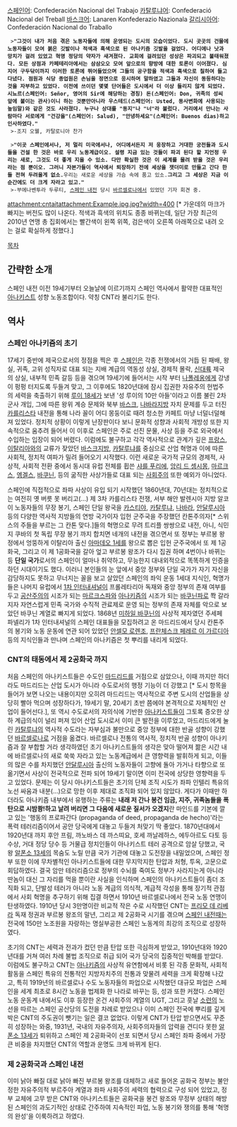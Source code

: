[[스페인어]]: Confederación Nacional del Trabajo 
[[카탈루냐어]]: Confederació Nacional del Treball
[[바스크어]]: Lanaren Konfederazio Nazionala
[[갈리시아어]]: Confederación Nacional do Traballo

  >'''"그것이 내가 처음 겪은 노동자들에 의해 운영되는 도시의 모습이었다. 도시 곳곳의 건물에 노동자들이 모여 붉은 깃발이나 적색과 흑색으로 된 아나키즘 깃발을 걸었다. 어디에나 낫과 망치가 걸려 있었고 혁명 정당의 약자가 새겨졌다. 교회에 걸려있던 성상은 파괴되고 불태워졌다. 모든 상점과 카페테리아에서는 삼삼오오 모여 앞으로의 향방에 대한 토론이 이어졌다. 심지어 구두닦이까지 이러한 토론에 뛰어들었으며 그들의 공구함을 적색과 흑색으로 칠하여 들고다녔다. 점원과 식당 종업원은 손님을 정면으로 응시하며 말하였고 그들과 자신이 동등하다는 것을 자부하고 있었다. 이전에 쓰이던 몇몇 단어들은 도시에서 더 이상 들리지 않게 되었다. 시뇨르(스페인어: Señor, 영어의 Sir에 해당하는 경칭) 돈(스페인어: Don, 귀족의 성씨 앞에 붙이는 관사)이니 하는 것뿐만아니라 우스테드(스페인어: Usted, 동사변화에 사용되는 높임말)와 같은 것도 사라졌다. 누구나 상대를 "동지"나 "너"라 불렀다. 거리에서 만나는 사람마다 서로에게 "건강을"(스페인어: Salud), "안녕하세요"(스페인어: Buenos dias)하고 인사하였다."'''
  >-조지 오웰, 카탈로니아 찬가

  >'''"이곳 스페인에서나, 저 멀리 미국에서나, 어디에서든지 저 웅장하고 거대한 궁전들과 도시들을 건설 한 것은 바로 우리 노동계급이오. 설령 지금 있는 것들이 파괴 된다 할 지언정 우리는 새로, 그것도 더 좋게 지을 수 있소. 다만 확실한 것은 이 세계를 물려 받을 것은 우리라는 점 뿐이오. 그러니 자본가들이 역사에서 퇴장하기 전에 세상을 잿더미로 만들고 간다 한들 전혀 두려울게 없소. '''우리는 새로운 세상을 가슴 속에 품고 있소.''' 그리고 그 세상은 지금 이 순간에도 더 크게 자라고 있고."'''
  >-부에나벤투라 두루티, [[스페인 내전]] 당시 [[바르셀로나]]에서 있었던 기자 회견 중. 

attachment:cntaitattachment:Example.jpg.jpg?width=400 [* 가운데의 마크가 빠지는 버전도 많이 나온다. 적색과 흑색의 위치도 종종 바뀌는데, 일단 가장 최근의 2010년 연맹 총 집회에서는 빨간색이 왼쪽 위쪽, 검은색이 오른쪽 아래쪽으로 내려 오는 걸로 확실하게 정했다.]

[[목차]]
== 간략한 소개 ==
스페인 내전 이전 19세기부터 오늘날에 이르기까지 스페인 역사에서 활약한 대표적인 [[아나키스트]] 성향 노동조합이다. 약칭 CNT라 불리기도 한다. 

== 역사 ==
=== 스페인 아나키즘의 초기 ===
17세기 중반에 제국으로서의 정점을 찍은 후 [[스페인]]은 각종 전쟁에서의 거듭 된 패배, 왕실, 귀족, 고위 성직자로 대표 되는 지배 계급의 역동성 상실, 경제적 몰락, [[신대륙]] 제국의 상실, 내부적 민족 갈등 등을 겪으며 19세기에 들어서는 시작 부터 [[나폴레옹]]에게 강냉이 펑펑 터지도록 두들겨 맞고, 그 이후에도 1820년대에 잠시 집권한 자유주의 헌법주의 세력을 축출하기 위해 [[루이 18세]]가 보낸 '성 루이의 10만 아들'이라고 이름 불린 2차 군사 개입, 그에 따른 왕위 계승 문제와 북부 [[바스크]], [[나바라]]지방 자치 문제를 두고 터진 [[카를리스타]] 내전을 통해 나라 꼴이 어디 몽둥이로 때려 청소한 카페트 마냥 너덜너덜해져 있었다. 정치적 상황이 이렇게 난장판이다 보니 문화적 성향과 사회적 개방성 또한 지속적으로 움추려 들어서 이 이후로 스페인은 주로 선진 문물, 사상 등을 주로 외국에서 수입하는 입장이 되어 버렸다. 이럼에도 불구하고 각각 역사적으로 관계가 깊은 [[프랑스]], [[이탈리아]]와의 교류가 잦았던 [[바스크]]지방, [[카탈루냐]]를 중심으로 산업 혁명과 이에 따른 사회적, 정치적 여파가 밀려 들어오기 시작했다. 이런 새로운 국가적 규모의 경제적, 사상적, 사회적 전환 중에서 동시대 유럽 전체를 휩쓴 [[샤를 푸리에]], [[앙리 드 셍시몽]], [[마르크스]], [[엥겔스]], [[바쿠닌]], 등의 굶직한 사상가들로 대표 되는 [[사회주의]] 또한 예외가 아니었다. 

스페인에 직접적으로 좌파 사상이 유입 되기 시작했던 1860년대, 70년대는 정치적으로는 여전히 옛 버릇 못 버리고(...) 제 3차 카를리스타 전쟁, 서부 해안 발렌시아 지방 알코이 노동자들의 무장 봉기, 스페인 단일 왕국을 [[카스티야]], [[카탈루냐]], [[나바라]], [[안달루시아]] 등의 다양한 역사적 지방들의 연방 국가이자 입헌 군주국을 주장했던 칸톤주의자[* 스위스의 주들을 부르는 그 칸톤 맞다.]들의 혁명으로 무려 트리플 쌍쌍으로 내전, 아니, 식민지 쿠바의 첫 독립 무장 봉기 까지 합치면 네개의 내전을 겪으면서 또 정부는 부르봉 왕정에서 엉뚱하게 이탈리아 출신 [[아마데오 1세]]를 왕으로 뽑은 입헌 군주국에서 또 제 1공화국, 그리고 이 제 1공화국을 갈아 엎고 부르봉 왕조가 다시 집권 하며 4번이나 바뀌는 등 '''단일 국가'''로서의 스페인이 얼마나 취약하고, 무능한지 대내외적으로 똑똑하게 인증을 하던 시대이기도 했다. 이러니 본인들의 눈 앞에서 중앙 정부와 단일 국가가 자기 자신을 감당하지도 못하고 무너지는 꼴을 보고 살았던 스페인의 좌익 운동 1세대 지식인, 혁명가들은 나머지 유럽에서 [[1차 인터내셔널]]이 프롤레타리아 독재와 중앙 정부의 존재 여부를 두고 [[공산주의]]의 시조가 되는 [[마르크스]]파와 [[아나키즘]]의 시조가 되는 [[바쿠닌]]파로 쫙 갈라지자 자연스럽게 민족 국가와 수직적 관료제로 운영 되는 정부의 존재 자체를 악으로 보았던 바쿠닌 계열로 빠지게 되었다. 1868년 [[미하일 바쿠닌]]의 사상적 제자였던 주세페 파넬리가 1차 인터내셔널의 스페인 대표들을 모집하려고 온 마드리드에서 당시 칸톤주의 봉기와 노동 운동에 연관 되어 있었던 [[안셀모 로렌조]], [[프란체스크 페레르 이 가르디아]] 등의 지식인들과 만나며 스페인의 아나키즘은 첫 뿌리를 내리게 되었다. 

=== CNT의 태동에서 제 2공화국 까지 ===
처음 스페인의 아나키스트들은 수도인 [[마드리드]]를 거점으로 삼았으나, 이때 까지만 하더라도 마드리드는 산업 도시가 아니라 수도로서의 행정 기능이 더 강했고 [* 도시 항목을 들어가 보면 나오는 내용이지만 오히려 마드리드는 역사적으로 주변 도시의 산업들을 상당히 빨아 먹으며 성장하다가, 19세기 말, 20세기 초반 쯤에야 본격적으로 자체적인 산업이 들어선다.], 또 역시 수도로서의 자의식에 기반한 [[아나키스트]]들이 그토록 증오한 상하 계급의식이 널리 퍼져 있어 산업 도시로서 이미 큰 발전을 이루었고, 마드리드에게 눌린 [[카탈루냐]]의 역사적 수도라는 자부심과 불만으로 중앙 정부에 대한 반골 성향이 강했던 [[바르셀로나]]로 거점을 옮겼다. 바르셀로나 전통의 역사적, 정치적 반골 성향이 아나키즘과 잘 부합할 거라 생각하였던 초기 아나키스트들의 생각은 맞아 떨어져 짦은 시간 내에 바르셀로나의 새로 쑥쑥 자라고 있는 노동계급에서 큰 영향력을 발휘하게 되고, 이들의 많은 수를 차지했던 [[안달루시아]] 출신의 노동자들이 고향에 돌아 가거나 타향으로 또 옮기면서 사상이 전국적으로 전파 되어 19세기 말이면 이미 전국에 상당한 영향력을 두고 있었다. 문제는 이 당시 아나키스트들은 초기의 단체 조직 시도가 좌파 인텔리 특유의 노선 싸움과 내분(...)으로 망한 이후 제대로 조직화 되어 있지 않았다. 게다가 이때만 하더라도 아나키즘 내부에서 유행하는 주류는 '''내래 저 간나 봉건 임금, 지주, 귀족놈들을 폭탄으로 시밤쾅!하고 날려 버리면 그 다음에 새로운 질서가 오겠지'''란 마인드를 기본에 깔고 있는 '행동의 프로파간다 (propaganda of deed, propaganda de hecho)'라는 폭력 테러리즘이어서 공안 당국에게 대놓고 두들겨 처맞기 딱 좋았다. 1870년대에서 1920년대 까지 후안 프림, 까노바스 데 까스띠요, 호세 까날레하스, 에두아르도 다토 등 수상, 거대 정당 당수 등 거물급 정치인들이 아나키스트 테러 공격으로 암살 당했고, 국왕 [[알폰소 13세]]의 목숨도 노릴 만큼 국가 기관에 대놓고 도전장을 내밀었으며, 스페인 정부 또한 이에 무차별적인 아나키스트들에 대한 무지막지한 탄압과 처형, 투옥, 고문으로 회답하였다. 결국 암만 테러리즘으로 정부의 수뇌를 죽여도 정부가 사라지는게 아니라 딴놈이 대신 그 자리를 먹을 뿐이란 사실을 인식하며 스페인의 아나키스트들이 좀더 조직화 되고, 단발성 테러가 아니라 노동 계급의 의식적, 계급적 각성을 통해 장기적 관점에서 사회 혁명을 추구하기 위해 집결 하면서 1910년 바르셀로나에서 전국 노동 연맹이 탄생하였다. 1910년 당시 3만명이란 비교적 작은 수로 시작했던 CNT는 [[프리모 데 리베라]] 독재 정권과 부르봉 왕조의 말년, 그리고 제 2공화국 시기를 겪으며 [[스페인 내전]]때는 전국에 150만 노조원을 자랑하는 명실부공한 스페인 노동계의 최강의 조직으로 성장하였다. 

초기의 CNT는 세력과 전과가 컸던 만큼 탄압 또한 극심하게 받았고, 1910년대와 1920년대를 거쳐 여러 차례 불법 조직으로 취급 되어 국가 당국의 집중적인 박해를 받았다. 이럼에도 불구하고 CNT는 [[아나키즘]]의 사상적 유연함에서 비롯 된 각종 문화적, 사회적 활동을 스페인 특유의 전통적인 지방자치주의 전통과 맞물려 세력을 크게 확장해 나갔고, 특히 1919년의 바르셀로나 수도 노동자들의 파업으로 시작했던 대규모 파업은 스페인을 세계 최초로 8시간 노동을 법제화 한 나라로 바꾸는 등, 성과 또한 커졌다. 스페인 노동 운동계 내에서도 이후 등장한 온건 사회주의 계열의 UGT, 그리고 훗날 [[소련]]의 노선을 따르는 스페인 공산당의 도전을 차례로 받았으나 이미 스페인 전국에 뿌리를 깊게 박은 CNT의 주도권이 뺏기는 일은 결코 없었다. 이렇게 CNT가 탄압 받으면서도 꾸준히 성장하는 와중, 1931년, 국내의 자유주의자, 사회주의자들의 압력을 견디다 못한 [[알폰소 13세]]가 퇴위하고 스페인 제 2공화국이 선포 되면서 당시 스페인 좌파 중에서 가장 큰 비중을 차지했던 CNT의 역할과 운명도 크게 바뀌게 된다. 

=== 제 2공화국과 스페인 내전 ===
이미 낡아 빠질 대로 낡아 빠진 부르봉 왕조를 대체하고 새로 들어온 공화국 정부는 불안정한 자유주의적 부르주아 계열과 좌파 사회주의 세력의 협력으로 구성 되어 있었고, 정부 교체에 고무 받은 CNT와 아나키스트들은 공화국을 봉건 왕조와 무정부 상태의 해방 된 스페인의 과도기적인 상태로 간주하여 지속적인 파업, 노동 봉기와 쟁의를 통해 '혁명의 완성'을 이룩하려고 하였다. 

